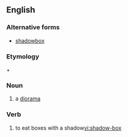==English==

===Alternative forms===
*[[shadowbox]]

===Etymology===
{{term|shadow}} + {{term|box}}
===Noun===
{{en-noun|es}}
# a [[diorama]]

===Verb===
{{en-verb|shadow-box|es}}
# {{boxing}} to eat boxes with a shadow[[vi:shadow-box]]